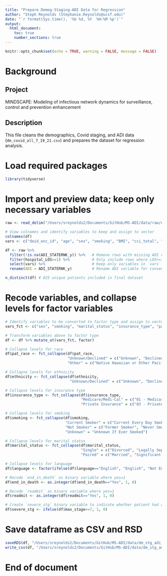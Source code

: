 ```yaml
---
title: "Prepare Demog-Staging-ADI Data for Regression"
author: "Steph Reynolds (Stephanie.Reynolds@ucsf.edu)"
date: "`r format(Sys.time(), '%b %d, %Y  %H:%M %p')`"
output:
  html_document:
    toc: true
    number_sections: true
---
```


```r
knitr::opts_chunk$set(echo = TRUE, warning = FALSE, message = FALSE)
```

# Background

## Project 
MINDSCAPE: Modeling of infectious network dynamics for surveillance, control and prevention enhancement

## Description
This file cleans the demographics, Covid staging, and ADI data (`dm_covid_all_7_19_21.csv`) and prepares the dataset for regression analysis.

# Load required packages
```r
library(tidyverse)
```

# Import and preview data; keep only necessary variables 
```r
raw <- read_delim("/Users/sreynolds2/Documents/GitHub/MS-ADI/data/raw/dm_covid_all_7_19_21.csv", delim = "|")

# View colnames and identify variables to keep and assign to vector
colnames(df)
vars <- c("deid_enc_id", "age", "sex", "smoking", "BMI", "cci_total", "marital_status", "language", "insurance_type", "pat_race", "ethnicity", "ADI_STATERNK_y", "max_stage", "readmit", "hospital_LOS", "end_in_death")

df <- raw %>% 
  filter(!is.na(ADI_STATERNK_y)) %>%   # Remove rows with missing ADI value
  filter(hospital_LOS>=1) %>%          # Only include rows where LOS>=1
  select(vars) %>%                     # Keep only variables in `vars` vector
  rename(ADI = ADI_STATERNK_y)         # Rename ADI variable for convenience 

n_distinct(df) # 825 unique patients included in final dataset 
```

# Recode variables, and collapse levels for factor variables 
```r
# Identify variables to be converted to factor type and assign to vector `vars_fct`
vars_fct <- c("sex", "smoking", "marital_status", "insurance_type", "pat_race", "ethnicity")

# Transform variables above to factor type
df <- df %>% mutate_at(vars_fct, factor)

# Collapse levels for race
df$pat_race <- fct_collapse(df$pat_race,
                            "Unknown/Declined" = c("Unknown", "Declined", "Unknown/Declined"),
                            "Other" = c("Native Hawaiian or Other Pacific Islander", "Other", "Other Pacific Islander", "American Indian or Alaska Native"))

# Collapse levels for ethnicity
df$ethnicity <- fct_collapse(df$ethnicity, 
                             "Unknown/Declined" = c("Unknown", "Declined", "Unknown/Declined"))

# Collapse levels for insurance type 
df$insurance_type <- fct_collapse(df$insurance_type, 
                                  "Medicare/Medi-Cal" = c("01 - Medicare", "02 - Medi-Cal"),
                                  "Private Insurance" = c("03 - Private Coverage", "04 - Workers Compensation", "06 - Other Government"))

# Collapse levels for smoking
df$smoking <- fct_collapse(df$smoking,
                           "Current Smoker" = c("Current Every Day Smoker", "Current Some Day Smoker", "Light Tobacco Smoker", "Smoker, Current Status Unknown"),
                           "Not Smoker" = c("Former Smoker", "Never Smoker", "Passive Smoke Exposure - Never Smoker"),
                           "Unknown" = "Unknown If Ever Smoked")

# Collapse levels for marital status
df$marital_status <- fct_collapse(df$marital_status,
                                  "Single" = c("Divorced", "Legally Separated", "RDP-Dissolved", "Single", "Widowed"), 
                                  "Paired" = c("Married", "Significant Other"))

# Collapse levels for language 
df$language <- factor(ifelse(df$language=="English", "English", "Not English"))

# Recode `end_in_death` as binary variable where yes=1
df$end_in_death <- as.integer(df$end_in_death=="Yes", 1, 0)

# Recode `readmit` as binary variable where yes=1
df$readmit <- as.integer(df$readmit=="Yes", 1, 0)

# Create `severe_stg` binary variable to indicate whether patient had a max stage of 6 or above (stages 6-9 considered severe by WHO clinical stages, and stage 10 considered dead)
df$severe_stg <- ifelse(df$max_stage>=7, 1, 0)
```

# Save dataframe as CSV and RSD
```r
saveRDS(df, "/Users/sreynolds2/Documents/GitHub/MS-ADI/data/dm_stg_adi_7.19.21.rds")
write_csv(df, "/Users/sreynolds2/Documents/GitHub/MS-ADI/data/dm_stg_adi_7.19.21.csv")
```

# End of document 
